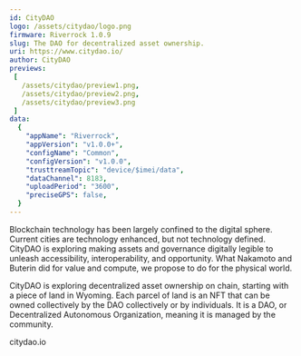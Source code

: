 ```yaml
---
id: CityDAO
logo: /assets/citydao/logo.png
firmware: Riverrock 1.0.9
slug: The DAO for decentralized asset ownership.
uri: https://www.citydao.io/
author: CityDAO
previews:
 [
   /assets/citydao/preview1.png,
   /assets/citydao/preview2.png,
   /assets/citydao/preview3.png
 ]
data:
  {
    "appName": "Riverrock",
    "appVersion": "v1.0.0+",
    "configName": "Common",
    "configVersion": "v1.0.0",
    "trusttreamTopic": "device/$imei/data",
    "dataChannel": 8183,
    "uploadPeriod": "3600",
    "preciseGPS": false,
  }
---
```

Blockchain technology has been largely confined to the digital sphere.  Current cities are technology enhanced, but not technology defined. CityDAO is exploring making assets and governance digitally legible to unleash accessibility, interoperability, and opportunity.  What Nakamoto and Buterin did for value and compute, we propose to do for the physical world.

CityDAO is exploring decentralized asset ownership on chain, starting with a piece of land in Wyoming. Each parcel of land is an NFT that can be owned collectively by the DAO collectively or by individuals. It is a DAO, or Decentralized Autonomous Organization, meaning it is managed by the community.

citydao.io
